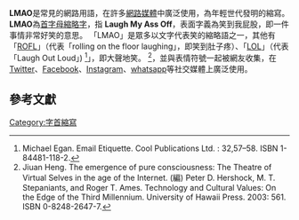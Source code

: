 '''LMAO'''是常見的網路用語，在許多[[網路媒體|網路媒體]]中廣泛使用，為年輕世代發明的縮寫。'''LMAO'''為[[首字母縮略字|首字母縮略字]]，指 '''Laugh My Ass Off'''，表面字義為笑到我屁股，即一件事情非常好笑的意思。
「LMAO」是眾多以文字代表笑的縮略語之一，其他有「[[ROFL|ROFL]]」（代表「rolling on the floor laughing」，即笑到肚子疼）、「[[LOL|LOL]]」（代表「Laugh Out Loud」) <ref>Michael Egan. Email Etiquette. Cool Publications Ltd. : 32,57–58. ISBN 1-84481-118-2.</ref>」，即大聲地笑。 
<ref>Jiuan Heng. The emergence of pure consciousness: The Theatre of Virtual Selves in the age of the Internet. (編) Peter D. Hershock, M. T. Stepaniants, and Roger T. Ames. Technology and Cultural Values: On the Edge of the Third Millennium. University of Hawaii Press. 2003: 561. ISBN 0-8248-2647-7.</ref>，並與表情符號一起被網友收集，在[[Twitter|Twitter]]、[[Facebook|Facebook]]、[[Instagram|Instagram]]、[[whatsapp|whatsapp]]等社交媒體上廣泛使用。

==參考文獻==
{{reflist}}

[[Category:字首縮寫|Category:字首縮寫]]